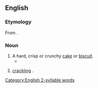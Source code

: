 ==English==

===Etymology===
From {{etyl|fr|en}} {{m|fr|craquelin}}.

===Noun===
{{en-noun}}

# A hard, crisp or crunchy [[cake]] or [[biscuit]].
#* {{quote-book|en|year=1842|author={{w|Letitia Elizabeth Landon}}|title=Lady Anne Granard|volume=1|page=208|text=I will take charge of the cake department, including, if I remember rightly, plum and plain, rout cakes, and macaroons, finger biscuits, and '''cracknels'''.}}
# {{lb|en|in the plural}} [[crackling]] {{gloss|fried pork fat}}.

[[Category:English 2-syllable words]]